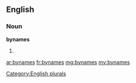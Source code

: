 ==English==

===Noun===
'''bynames'''

# {{plural of|[[byname]]}}

[[Category:English plurals]]

[[ar:bynames]]
[[fr:bynames]]
[[mg:bynames]]
[[my:bynames]]